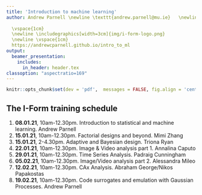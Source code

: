 ```yaml
---
title: 'Introduction to machine learning'
author: Andrew Parnell \newline \texttt{andrew.parnell@mu.ie}   \newline 
  
  \vspace{1cm}
  \newline \includegraphics[width=3cm]{img/i-form-logo.png}
  \newline \vspace{1cm}
  https://andrewcparnell.github.io/intro_to_ml 
output:
  beamer_presentation:
    includes:
      in_header: header.tex
classoption: "aspectratio=169"
---
```


```r
knitr::opts_chunk$set(dev = 'pdf',  messages = FALSE, fig.align = 'center')
```

## The I-Form training schedule

  1. **08.01.21**, 10am-12.30pm. Introduction to statistical and machine learning. Andrew Parnell
  2. **15.01.21**, 10am-12.30pm. Factorial designs and beyond. Mimi Zhang
  3. **15.01.21**, 2-4.30pm. Adaptive and Bayesian design. Triona Ryan
  4. **22.01.21**, 10am-12.30pm. Image & Video analysis part 1. Annalina Caputo
  5. **29.01.21**, 10am-12.30pm. Time Series Analysis. Padraig Cunningham
  6. **05.02.21**, 10am-12.30pm. Image/Video analysis part 2. Alessandra Mileo
  7. **12.02.21**, 10am-12.30pm. CAx Analysis. Abraham George/Nikos Papakostas
  8. **19.02.21**, 10am-12.30pm. Code surrogates and emulation with Gaussian Processes. Andrew Parnell
